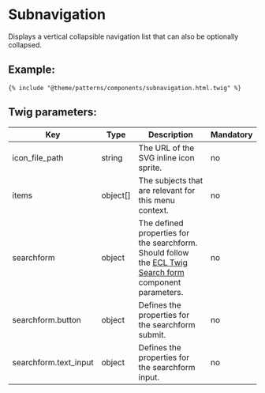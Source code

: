 # Subnavigation

Displays a vertical collapsible navigation list that can also be optionally collapsed.

## Example:

```
{% include "@theme/patterns/components/subnavigation.html.twig" %}
```

## Twig parameters:

| Key                   | Type     | Description                                                                                                                                                                 | Mandatory |
| --------------------- | -------- | --------------------------------------------------------------------------------------------------------------------------------------------------------------------------- | --------- |
| icon_file_path        | string   | The URL of the SVG inline icon sprite.                                                                                                                                      | no        |
| items                 | object[] | The subjects that are relevant for this menu context.                                                                                                                       | no        |
| searchform            | object   | The defined properties for the searchform. Should follow the [ECL Twig Search form](https://www.npmjs.com/package/@ecl-twig/ec-component-search-form) component parameters. | no        |
| searchform.button     | object   | Defines the properties for the searchform submit.                                                                                                                           | no        |
| searchform.text_input | object   | Defines the properties for the searchform input.                                                                                                                            | no        |
